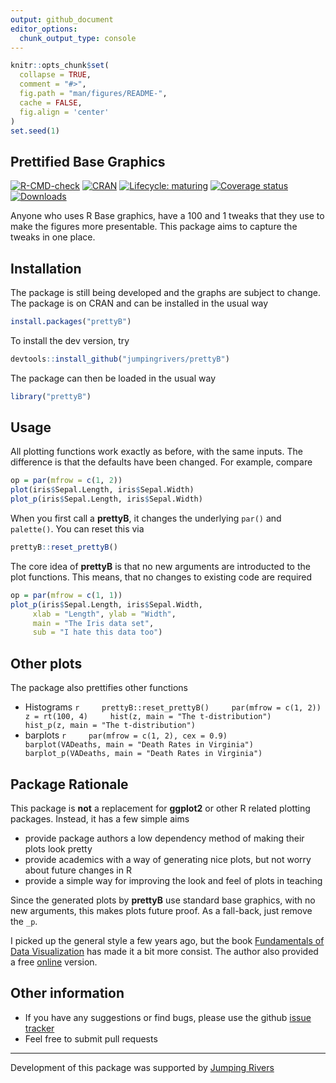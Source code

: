 ```yaml
---
output: github_document
editor_options: 
  chunk_output_type: console
---
```


<!-- README.md is generated from README.Rmd. Please edit that file -->

```r
knitr::opts_chunk$set(
  collapse = TRUE,
  comment = "#>",
  fig.path = "man/figures/README-",
  cache = FALSE,
  fig.align = 'center'
)
set.seed(1)
```

## Prettified Base Graphics

[![R-CMD-check](https://github.com/jumpingrivers/prettyB/workflows/R-CMD-check/badge.svg)](https://github.com/jumpingrivers/prettyB/actions)
[![CRAN](http://www.r-pkg.org/badges/version/prettyB)](https://cran.r-project.org/package=prettyB)
[![Lifecycle: maturing](https://img.shields.io/badge/lifecycle-maturing-blue.svg)](https://www.tidyverse.org/lifecycle/#maturing)
[![Coverage status](https://codecov.io/gh/jumpingrivers/prettyB/branch/master/graph/badge.svg)](https://codecov.io/github/jumpingrivers/prettyB?branch=master)
[![Downloads](http://cranlogs.r-pkg.org/badges/prettyB?color=brightgreen)](https://cran.r-project.org/package=prettyB)

Anyone who uses R Base graphics, have a 100 and 1 tweaks that they use to make the 
figures more presentable. This package aims to capture the tweaks in one place. 

## Installation

The package is still being developed and the graphs are subject to change.
The package is on CRAN and can be installed in the usual way
```r
install.packages("prettyB")
```
To install the dev version, try

```r
devtools::install_github("jumpingrivers/prettyB")
```
The package can then be loaded in the usual way

```r
library("prettyB")
```

## Usage

All plotting functions work exactly as before, with the same inputs. The difference 
is that the defaults have been changed. For example, compare

```r
op = par(mfrow = c(1, 2))
plot(iris$Sepal.Length, iris$Sepal.Width)
plot_p(iris$Sepal.Length, iris$Sepal.Width)
```

When you first call a __prettyB__, it changes the underlying `par()` and
`palette()`. You can reset this via

```r
prettyB::reset_prettyB()
```

The core idea of __prettyB__ is that no new arguments are introducted to the
plot functions. This means, that no changes to existing code
are required

```r
op = par(mfrow = c(1, 1))
plot_p(iris$Sepal.Length, iris$Sepal.Width, 
     xlab = "Length", ylab = "Width",
     main = "The Iris data set", 
     sub = "I hate this data too")
```

## Other plots

The package also prettifies other functions

  * Histograms
    ```r
    prettyB::reset_prettyB()
    par(mfrow = c(1, 2))
    z = rt(100, 4)
    hist(z, main = "The t-distribution")
    hist_p(z, main = "The t-distribution")
    ```
  * barplots
    ```r
    par(mfrow = c(1, 2), cex = 0.9)
    barplot(VADeaths, main = "Death Rates in Virginia")
    barplot_p(VADeaths, main = "Death Rates in Virginia")
    ```

## Package Rationale

This package is __not__ a replacement for __ggplot2__ or other R related plotting packages. Instead, it has a few simple aims

 * provide package authors a low dependency method of making their plots look pretty
 * provide academics with a way of generating nice plots, but not worry about future changes in R
 * provide a simple way for improving the look and feel of plots in teaching

Since the generated plots by __prettyB__ use standard base graphics, with no new arguments, this makes plots future proof. As a fall-back, just remove the `_p`.

I picked up the general style a few years ago, but the book
[Fundamentals of Data Visualization](https://amzn.to/2Hct447) has made it a bit 
more consist. The author also provided a free 
[online](https://serialmentor.com/dataviz/) version.

## Other information

 * If you have any suggestions or find bugs, please use the github [issue tracker](https://github.com/jumpingrivers/prettyB/issues)
 * Feel free to submit pull requests

---

Development of this package was supported by [Jumping Rivers](https://www.jumpingrivers.com)
